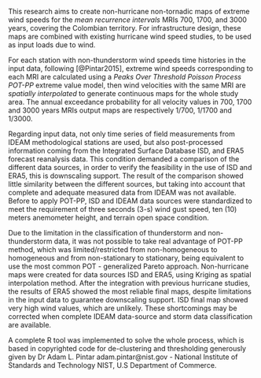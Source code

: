 This research aims to create non-hurricane non-tornadic maps of extreme wind speeds for the _mean recurrence intervals_ MRIs 700, 1700, and 3000 years, covering the Colombian territory. For infrastructure design, these maps are combined with existing hurricane wind speed studies, to be used as input loads due to wind.

For each station with non-thunderstorm wind speeds time histories in the input data, following [@Pintar2015], extreme wind speeds corresponding to each MRI are calculated using a _Peaks Over Threshold Poisson Process POT-PP_ extreme value model, then wind velocities with the same MRI are _spatially interpolated_ to generate continuous maps for the whole study area. The annual exceedance probability for all velocity values in 700, 1700 and 3000 years MRIs output maps are respectively 1/700, 1/1700 and 1/3000.

Regarding input data, not only time series of field measurements from IDEAM methodological stations are used, but also post-processed information coming from the Integrated Surface Database ISD, and ERA5 forecast reanalysis data. This condition demanded a comparison of the different data sources, in order to verify the feasibility in the use of ISD and ERA5, this is downscaling support. The result of the comparison showed little similarity between the different sources, but taking into account that complete and adequate measured data from IDEAM was not available. Before to apply POT-PP, ISD and IDEAM data sources were standardized to meet the requirement of three seconds (3-s) wind gust speed, ten (10) meters anemometer height, and terrain open space condition.

Due to the limitation in the classification of thunderstorm and non-thunderstorm data, it was not possible to take real advantage of POT-PP method, which was limited/restricted from non-homogeneous to homogeneous and from non-stationary to stationary, being equivalent to use the most common POT - generalized Pareto approach. Non-hurricane maps were created for data sources ISD and ERA5, using Kriging as spatial interpolation method. After the integration with previous hurricane studies, the results of ERA5 showed the most reliable final maps, despite limitations in the input data to guarantee downscaling support. ISD final map showed very high wind values, which are unlikely. These shortcomings may be corrected when complete IDEAM data-source and storm data classification are available.

A complete R tool was implemented to solve the whole process, which is based in copyrighted code for de-clustering and thresholding generously given by Dr Adam L. Pintar adam.pintar@nist.gov - National Institute of Standards and Technology NIST, U.S Department of Commerce.


